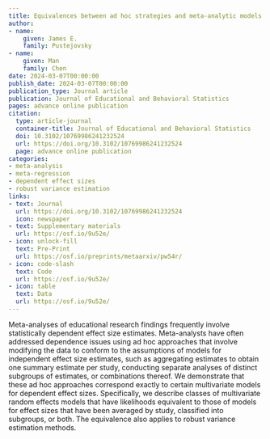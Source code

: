 ```yaml
---
title: Equivalences between ad hoc strategies and meta-analytic models for dependent effect sizes
author:
- name: 
    given: James E. 
    family: Pustejovsky
- name:
    given: Man
    family: Chen
date: 2024-03-07T00:00:00
publish_date: 2024-03-07T00:00:00
publication_type: Journal article
publication: Journal of Educational and Behavioral Statistics
pages: advance online publication
citation: 
  type: article-journal
  container-title: Journal of Educational and Behavioral Statistics
  doi: 10.3102/10769986241232524
  url: https://doi.org/10.3102/10769986241232524
  page: advance online publication
categories:
- meta-analysis
- meta-regression
- dependent effect sizes
- robust variance estimation
links:
- text: Journal
  url: https://doi.org/10.3102/10769986241232524
  icon: newspaper
- text: Supplementary materials
  url: https://osf.io/9u52e/
- icon: unlock-fill
  text: Pre-Print
  url: https://osf.io/preprints/metaarxiv/pw54r/
- icon: code-slash
  text: Code
  url: https://osf.io/9u52e/
- icon: table
  text: Data
  url: https://osf.io/9u52e/
---
```


Meta-analyses of educational research findings frequently involve statistically dependent effect size estimates. Meta-analysts have often addressed dependence issues using ad hoc approaches that involve modifying the data to conform to the assumptions of models for independent effect size estimates, such as aggregating estimates to obtain one summary estimate per study, conducting separate analyses of distinct subgroups of estimates, or combinations thereof. We demonstrate that these ad hoc approaches correspond exactly to certain multivariate models for dependent effect sizes. Specifically, we describe classes of multivariate random effects models that have likelihoods equivalent to those of models for effect sizes that have been averaged by study, classified into subgroups, or both. The equivalence also applies to robust variance estimation methods.

